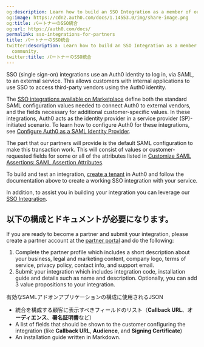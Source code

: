 ```yaml
---
og:description: Learn how to build an SSO Integration as a member of our partner community.
og:image: https://cdn2.auth0.com/docs/1.14553.0/img/share-image.png
og:title: パートナーのSSO統合
og:url: https://auth0.com/docs/
permalink: sso-integrations-for-partners
title: パートナーのSSO統合
twitter:description: Learn how to build an SSO Integration as a member of our partner
  community.
twitter:title: パートナーのSSO統合
---
```


<Tooltip tip="Single Sign-On (SSO): Service that, after a user logs into one applicaton, automatically logs that user in to other applications." cta="View Glossary" href="/docs/glossary?term=SSO">SSO</Tooltip> (single sign-on) integrations use an Auth0 identity to log in, via <Tooltip tip="Single Sign-On (SSO): Service that, after a user logs into one applicaton, automatically logs that user in to other applications." cta="View Glossary" href="/docs/glossary?term=SAML">SAML</Tooltip>, to an external service. This allows customers with internal applications to use SSO to access third-party vendors using the Auth0 identity.

The [SSO integrations available on Marketplace](https://marketplace.auth0.com/features/sso-integrations) define both the standard SAML configuration values needed to connect Auth0 to external vendors, and the fields necessary for additional customer-specific values. In these integrations, Auth0 acts as the <Tooltip tip="Identity Provider (IdP): Service that stores and manages digital identities." cta="View Glossary" href="/docs/glossary?term=identity+provider">identity provider</Tooltip> in a service provider (SP)-initiated scenario. To learn how to configure Auth0 for these integrations, see [Configure Auth0 as a SAML Identity Provider](/docs/authenticate/single-sign-on/outbound-single-sign-on/configure-auth0-saml-identity-provider).

The part that our partners will provide is the default SAML configuration to make this transaction work. This will consist of values or customer-requested fields for some or all of the attributes listed in [Customize SAML Assertions: SAML Assertion Attributes](/docs/authenticate/protocols/saml/saml-configuration/customize-saml-assertions).

To build and test an integration, [create a tenant](https://auth0.com/signup) in Auth0 and follow the documentation above to create a working SSO integration with your service.

In addition, to assist you in building your integration you can leverage our [SSO Integration](https://github.com/auth0-marketplace/TEMPLATE-sso).

## **以下の構成とドキュメントが必要になります。**

If you are ready to become a partner and submit your integration, please create a partner account at the [partner portal](https://partners.marketplace.auth0.com/) and do the following:

1. Complete the partner profile which includes a short description about your business, legal and marketing content, company logo, terms of service, privacy policy, contact info, and support email.
2. Submit your integration which includes integration code, installation guide and details such as name and description. Optionally, you can add 3 value propositions to your integration.

有効なSAMLアドオンアプリケーションの構成に使用されるJSON

* 統合を構成する顧客に表示すべきフィールドのリスト（**Callback URL**、**オーディエンス**、**署名証明書**など）
* A list of fields that should be shown to the customer configuring the integration (like **Callback URL**, **<Tooltip tip="Audience: Unique identifier of the audience for an issued token. Named aud in a token, its value contains the ID of either an application (Client ID) for an ID Token or an API (API Identifier) for an Access Token." cta="View Glossary" href="/docs/glossary?term=Audience">Audience</Tooltip>**, and **Signing Certificate**)
* An installation guide written in Markdown.